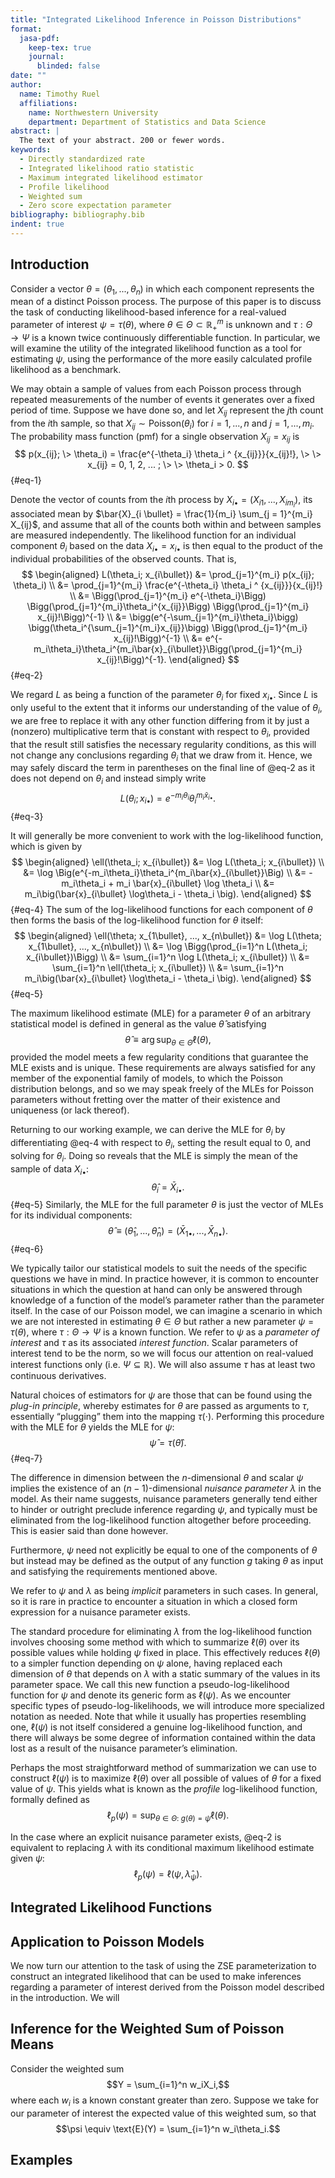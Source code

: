 ```yaml
---
title: "Integrated Likelihood Inference in Poisson Distributions"
format:
  jasa-pdf:
    keep-tex: true
    journal:
      blinded: false
date: ""
author: 
  name: Timothy Ruel
  affiliations: 
    name: Northwestern University
    department: Department of Statistics and Data Science
abstract: |
  The text of your abstract. 200 or fewer words.
keywords:
  - Directly standardized rate
  - Integrated likelihood ratio statistic
  - Maximum integrated likelihood estimator
  - Profile likelihood
  - Weighted sum
  - Zero score expectation parameter
bibliography: bibliography.bib
indent: true
---
```


## Introduction {#sec-intro}

Consider a vector $\theta = (\theta_1, ..., \theta_n)$ in which each component represents the mean of a distinct Poisson process. The purpose of this paper is to discuss the task of conducting likelihood-based inference for a real-valued parameter of interest $\psi = \tau(\theta)$, where $\theta \in \Theta \subset \mathbb{R}^m_+$ is unknown and $\tau: \Theta \to \Psi$ is a known twice continuously differentiable function. In particular, we will examine the utility of the integrated likelihood function as a tool for estimating $\psi$, using the performance of the more easily calculated profile likelihood as a benchmark.

We may obtain a sample of values from each Poisson process through repeated measurements of the number of events it generates over a fixed period of time. Suppose we have done so, and let $X_{ij}$ represent the $j$th count from the $i$th sample, so that $X_{ij} \sim \text{Poisson}(\theta_i)$ for $i = 1, ..., n$ and $j = 1, ..., m_i.$  The probability mass function (pmf) for a single observation $X_{ij} = x_{ij}$ is 
$$
p(x_{ij}; \> \theta_i) = \frac{e^{-\theta_i} \theta_i ^ {x_{ij}}}{x_{ij}!}, \> \> x_{ij} = 0, 1, 2, ... ; \> \> \theta_i > 0.
$${#eq-1}

Denote the vector of counts from the $i$th process by $X_{i\bullet} = (X_{i1}, ..., X_{im_i})$, its associated mean by $\bar{X}_{i \bullet} = \frac{1}{m_i} \sum_{j = 1}^{m_i} X_{ij}$, and assume that all of the counts both within and between samples are measured independently. The likelihood function for an individual component $\theta_i$ based on the data $X_{i\bullet} = x_{i\bullet}$ is then equal to the product of the individual probabilities of the observed counts. That is,
$$
\begin{aligned}
L(\theta_i; x_{i\bullet}) &= \prod_{j=1}^{m_i} p(x_{ij}; \theta_i) \\
                          &= \prod_{j=1}^{m_i} \frac{e^{-\theta_i} \theta_i ^ {x_{ij}}}{x_{ij}!} \\
                          &= \Bigg(\prod_{j=1}^{m_i} e^{-\theta_i}\Bigg) \Bigg(\prod_{j=1}^{m_i}\theta_i^{x_{ij}}\Bigg) \Bigg(\prod_{j=1}^{m_i} x_{ij}!\Bigg)^{-1} \\
                          &= \bigg(e^{-\sum_{j=1}^{m_i}\theta_i}\bigg) \bigg(\theta_i^{\sum_{j=1}^{m_i}x_{ij}}\bigg) \Bigg(\prod_{j=1}^{m_i} x_{ij}!\Bigg)^{-1} \\
                          &= e^{-m_i\theta_i}\theta_i^{m_i\bar{x}_{i\bullet}}\Bigg(\prod_{j=1}^{m_i} x_{ij}!\Bigg)^{-1}.
\end{aligned}
$${#eq-2}

We regard $L$ as being a function of the parameter $\theta_i$ for fixed $x_{i\bullet}$. Since $L$ is only useful to the extent that it informs our understanding of the value of $\theta_i$, we are free to replace it with any other function differing from it by just a (nonzero) multiplicative term that is constant with respect to $\theta_i$, provided that the result still satisfies the necessary regularity conditions, as this will not change any conclusions regarding $\theta_i$ that we draw from it. Hence, we may safely discard the term in parentheses on the final line of @eq-2 as it does not depend on $\theta_i$ and instead simply write 
$$
L(\theta_i; x_{i\bullet}) = e^{-m_i\theta_i}\theta_i^{m_i\bar{x}_{i\bullet}}.
$${#eq-3}

It will generally be more convenient to work with the log-likelihood function, which is given by 
$$
\begin{aligned}
\ell(\theta_i; x_{i\bullet}) &= \log L(\theta_i; x_{i\bullet}) \\
                           &= \log \Big(e^{-m_i\theta_i}\theta_i^{m_i\bar{x}_{i\bullet}}\Big) \\
                           &= -m_i\theta_i + m_i \bar{x}_{i\bullet} \log \theta_i \\
                           &=  m_i\big(\bar{x}_{i\bullet} \log\theta_i - \theta_i \big).
\end{aligned}
$${#eq-4}
The sum of the log-likelihood functions for each component of $\theta$ then forms the basis of the log-likelihood function for $\theta$ itself:
$$
\begin{aligned}
\ell(\theta; x_{1\bullet}, ..., x_{n\bullet}) &= \log L(\theta; x_{1\bullet}, ..., x_{n\bullet}) \\
                                              &= \log \Bigg(\prod_{i=1}^n L(\theta_i; x_{i\bullet})\Bigg) \\
                                              &= \sum_{i=1}^n \log L(\theta_i; x_{i\bullet}) \\
                                              &= \sum_{i=1}^n \ell(\theta_i; x_{i\bullet}) \\
                                              &= \sum_{i=1}^n m_i\big(\bar{x}_{i\bullet} \log\theta_i - \theta_i \big).
\end{aligned}
$${#eq-5}

The maximum likelihood estimate (MLE) for a parameter $\theta$ of an arbitrary statistical model is defined in general as the value $\hat{\theta}$ satisfying $$\hat{\theta} \equiv\arg\sup_{\theta \in \Theta} \ell(\theta),$$ provided the model meets a few regularity conditions that guarantee the MLE exists and is unique. These requirements are always satisfied for any member of the exponential family of models, to which the Poisson distribution belongs, and so we may speak freely of the MLEs for Poisson parameters without fretting over the matter of their existence and uniqueness (or lack thereof). 

Returning to our working example, we can derive the MLE for $\theta_i$ by differentiating @eq-4 with respect to $\theta_i$, setting the result equal to 0, and solving for $\theta_i$. Doing so reveals that the MLE is simply the mean of the sample of data $X_{i\bullet}$:
$$
\hat{\theta}_i = \bar{X}_{i\bullet}.
$${#eq-5}
Similarly, the MLE for the full parameter $\theta$ is just the vector of MLEs for its individual components:
$$
\hat{\theta} \equiv (\hat{\theta}_1, ..., \hat{\theta}_n) = (\bar{X}_{1\bullet}, ..., \bar{X}_{n\bullet}).
$${#eq-6}

We typically tailor our statistical models to suit the needs of the specific questions we have in mind. In practice however, it is common to encounter situations in which the question at hand can only be answered through knowledge of a function of the model's parameter rather than the parameter itself. In the case of our Poisson model, we can imagine a scenario in which we are not interested in estimating $\theta \in \Theta$ but rather a new parameter $\psi = \tau(\theta)$, where $\tau: \Theta \to \Psi$ is a known function. We refer to $\psi$ as a *parameter of interest* and $\tau$ as its associated *interest function*. Scalar parameters of interest tend to be the norm, so we will focus our attention on real-valued interest functions only (i.e. $\Psi \subseteq \mathbb{R}$). We will also assume $\tau$ has at least two continuous derivatives.

Natural choices of estimators for $\psi$ are those that can be found using the *plug-in principle*, whereby estimates for $\theta$ are passed as arguments to $\tau$, essentially "plugging" them into the mapping $\tau(\cdot)$. Performing this procedure with the MLE for $\theta$ yields the MLE for $\psi$:
$$
\hat{\psi} = \tau(\hat{\theta}).
$${#eq-7}

The difference in dimension between the $n$-dimensional $\theta$ and scalar $\psi$ implies the existence of an $(n-1)$-dimensional *nuisance parameter* $\lambda$ in the model. As their name suggests, nuisance parameters generally tend either to hinder or outright preclude inference regarding $\psi$, and typically must be eliminated from the log-likelihood function altogether before proceeding. This is easier said than done however.

Furthermore, $\psi$ need not explicitly be equal to one of the components of $\theta$ but instead may be defined as the output of any function $g$ taking $\theta$ as input and satisfying the requirements mentioned above.

We refer to $\psi$ and $\lambda$ as being *implicit* parameters in such cases. In general, so it is rare in practice to encounter a situation in which a closed form expression for a nuisance parameter exists.

The standard procedure for eliminating $\lambda$ from the log-likelihood function involves choosing some method with which to summarize $\ell(\theta)$ over its possible values while holding $\psi$ fixed in place. This effectively reduces $\ell(\theta)$ to a simpler function depending on $\psi$ alone, having replaced each dimension of $\theta$ that depends on $\lambda$ with a static summary of the values in its parameter space. We call this new function a pseudo-log-likelihood function for $\psi$ and denote its generic form as $\ell(\psi)$. As we encounter specific types of pseudo-log-likelihoods, we will introduce more specialized notation as needed. Note that while it usually has properties resembling one, $\ell(\psi)$ is not itself considered a genuine log-likelihood function, and there will always be some degree of information contained within the data lost as a result of the nuisance parameter's elimination.

Perhaps the most straightforward method of summarization we can use to construct $\ell(\psi)$ is to maximize $\ell(\theta)$ over all possible of values of $\theta$ for a fixed value of $\psi$. This yields what is known as the *profile* log-likelihood function, formally defined as 
$$
\ell_p(\psi) = \sup_{\theta \in \Theta: \> g(\theta) = \psi} \ell(\theta).
$$ 

In the case where an explicit nuisance parameter exists, @eq-2 is equivalent to replacing $\lambda$ with its conditional maximum likelihood estimate given $\psi$:
$$
\ell_p(\psi) = \ell(\psi, \hat{\lambda}_{\psi}).
$$

## Integrated Likelihood Functions

## Application to Poisson Models

We now turn our attention to the task of using the ZSE parameterization to construct an integrated likelihood that can be used to make inferences regarding a parameter of interest derived from the Poisson model described in the introduction. We will 

## Inference for the Weighted Sum of Poisson Means

Consider the weighted sum $$Y = \sum_{i=1}^n w_iX_i,$$ where each $w_i$ is a known constant greater than zero. Suppose we take for our parameter of interest the expected value of this weighted sum, so that $$\psi \equiv \text{E}(Y) = \sum_{i=1}^n w_i\theta_i.$$ 

## Examples



